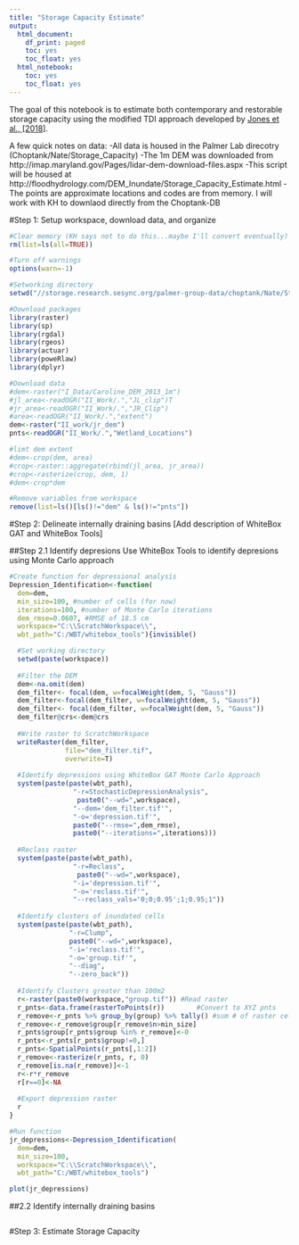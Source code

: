 ```yaml
---
title: "Storage Capacity Estimate"
output:
  html_document:
    df_print: paged
    toc: yes
    toc_float: yes
  html_notebook:
    toc: yes
    toc_float: yes
---
```

The goal of this notebook is to estimate both contemporary and restorable storage capacity using the modified TDI approach developed by [Jones et al., [2018]](https://doi.org/10.1002/hyp.11405).  

A few quick notes on data:
-All data is housed in the Palmer Lab direcotry (Choptank/Nate/Storage_Capacity)
-The 1m DEM was downloaded from http://imap.maryland.gov/Pages/lidar-dem-download-files.aspx
-This script will be housed at http://floodhydrology.com/DEM_Inundate/Storage_Capacity_Estimate.html
-The points are approximate locations and codes are from memory. I will work with KH to downlaod directly from the Choptank-DB

#Step 1: Setup workspace, download data, and organize

```r
#Clear memory (KH says not to do this...maybe I'll convert eventually)
rm(list=ls(all=TRUE))

#Turn off warnings
options(warn=-1)

#Setworking directory
setwd("//storage.research.sesync.org/palmer-group-data/choptank/Nate/Storage_Capacity")

#Download packages 
library(raster)
library(sp)
library(rgdal)
library(rgeos)
library(actuar)
library(poweRlaw)
library(dplyr)

#Download data 
#dem<-raster("I_Data/Caroline_DEM_2013_1m")
#jl_area<-readOGR("II_Work/.","JL_clip")T
#jr_area<-readOGR("II_Work/.","JR_Clip")
#area<-readOGR("II_Work/.","extent")
dem<-raster("II_work/jr_dem")
pnts<-readOGR("II_Work/.","Wetland_Locations")

#limt dem extent
#dem<-crop(dem, area)
#crop<-raster::aggregate(rbind(jl_area, jr_area))
#crop<-rasterize(crop, dem, 1)
#dem<-crop*dem

#Remove variables from workspace
remove(list=ls()[ls()!="dem" & ls()!="pnts"])

```

#Step 2: Delineate internally draining basins
[Add description of WhiteBox GAT and WhiteBox Tools]

##Step 2.1 Identify depresions
Use WhiteBox Tools to identify depresions using Monte Carlo approach

```r
#Create function for depressional analysis 
Depression_Identification<-function(
  dem=dem, 
  min_size=100, #number of cells (for now)
  iterations=100, #number of Monte Carlo iterations
  dem_rmse=0.0607, #RMSE of 18.5 cm
  workspace="C:\\ScratchWorkspace\\", 
  wbt_path="C:/WBT/whitebox_tools"){invisible()

  #Set working directory
  setwd(paste(workspace))
  
  #Filter the DEM
  dem<-na.omit(dem)
  dem_filter<- focal(dem, w=focalWeight(dem, 5, "Gauss"))
  dem_filter<-focal(dem_filter, w=focalWeight(dem, 5, "Gauss"))
  dem_filter<- focal(dem_filter, w=focalWeight(dem, 5, "Gauss"))
  dem_filter@crs<-dem@crs
  
  #Write raster to ScratchWorkspace
  writeRaster(dem_filter,
              file="dem_filter.tif",
              overwrite=T)
  
  #Identify depressions using WhiteBox GAT Monte Carlo Approach
  system(paste(paste(wbt_path), 
                "-r=StochasticDepressionAnalysis", 
                 paste0("--wd=",workspace),
                "--dem='dem_filter.tif'", 
                "-o='depression.tif'",
                paste0("--rmse=",dem_rmse),
                paste0("--iterations=",iterations)))
  
  #Reclass raster
  system(paste(paste(wbt_path), 
                "-r=Reclass", 
                 paste0("--wd=",workspace),
                "-i='depression.tif'", 
                "-o='reclass.tif'",
                "--reclass_vals='0;0;0.95';1;0.95;1"))
  
  #Identify clusters of inundated cells
  system(paste(paste(wbt_path), 
               "-r=Clump",
               paste0("--wd=",workspace),
               "-i='reclass.tif'", 
               "-o='group.tif'",
               "--diag", 
               "--zero_back"))
  
  #Identify Clusters greater than 100m2
  r<-raster(paste0(workspace,"group.tif")) #Read raster
  r_pnts<-data.frame(rasterToPoints(r))        #Convert to XYZ pnts
  r_remove<-r_pnts %>% group_by(group) %>% tally() #sum # of raster cells for each group
  r_remove<-r_remove$group[r_remove$n>min_size]
  r_pnts$group[r_pnts$group %in% r_remove]<-0
  r_pnts<-r_pnts[r_pnts$group!=0,]
  r_pnts<-SpatialPoints(r_pnts[,1:2])
  r_remove<-rasterize(r_pnts, r, 0)
  r_remove[is.na(r_remove)]<-1
  r<-r*r_remove
  r[r==0]<-NA
  
  #Export depression raster
  r
}

#Run function
jr_depressions<-Depression_Identification(
  dem=dem, 
  min_size=100, 
  workspace="C:\\ScratchWorkspace\\", 
  wbt_path="C:/WBT/whitebox_tools")
```

```r
plot(jr_depressions)
```



##2.2 Identify internally draining basins

```r

```

#Step 3: Estimate Storage Capacity

